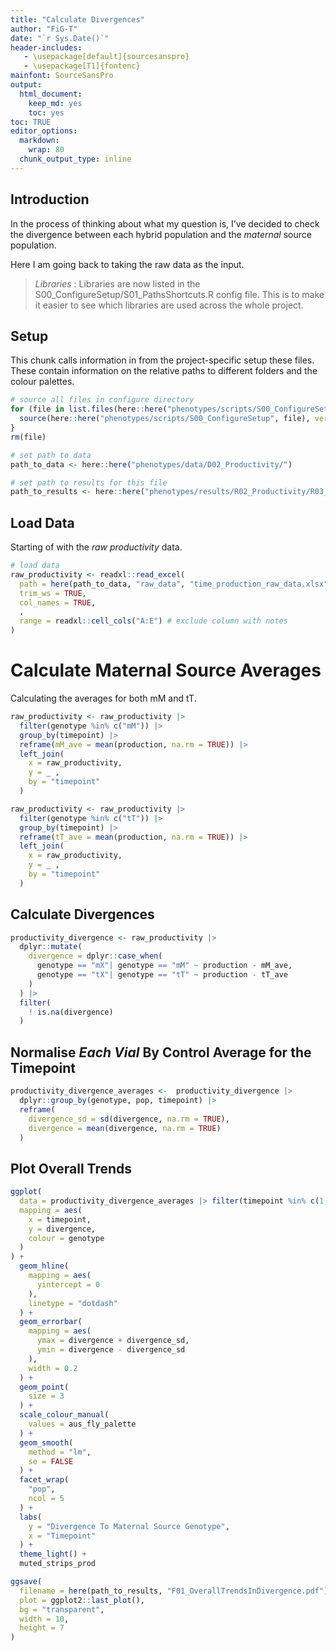```yaml
---
title: "Calculate Divergences"
author: "FiG-T"
date: "`r Sys.Date()`"
header-includes:
   - \usepackage[default]{sourcesanspro}
   - \usepackage[T1]{fontenc}
mainfont: SourceSansPro
output: 
  html_document: 
    keep_md: yes
    toc: yes
toc: TRUE
editor_options:
  markdown:
    wrap: 80
  chunk_output_type: inline
---
```


## Introduction 

  In the process of thinking about what my question is, I've decided to check the divergence between each hybrid population and the *maternal* source population. 
  
Here I am going back to taking the raw data as the input.  

> *Libraries* : Libraries are now listed in the S00_ConfigureSetup/S01_PathsShortcuts.R config file.  This is to make it easier to see which libraries are used across the whole project. 

## Setup

This chunk calls information in from the project-specific setup these files. These contain information on the relative paths to different folders and the colour palettes.

```r
# source all files in configure directory
for (file in list.files(here::here("phenotypes/scripts/S00_ConfigureSetup"))) {
  source(here::here("phenotypes/scripts/S00_ConfigureSetup", file), verbose = FALSE)
}
rm(file)

# set path to data 
path_to_data <- here::here("phenotypes/data/D02_Productivity/")

# set path to results for this file
path_to_results <- here::here("phenotypes/results/R02_Productivity/R03_CalculateDivergence")
```

## Load Data

Starting of with the *raw productivity* data. 

```r
# load data 
raw_productivity <- readxl::read_excel(
  path = here(path_to_data, "raw_data", "time_production_raw_data.xlsx"), 
  trim_ws = TRUE, 
  col_names = TRUE, 
  , 
  range = readxl::cell_cols("A:E") # exclude column with notes 
)
```

# Calculate Maternal Source Averages

Calculating the averages for both mM and tT. 

```r
raw_productivity <- raw_productivity |> 
  filter(genotype %in% c("mM")) |> 
  group_by(timepoint) |>
  reframe(mM_ave = mean(production, na.rm = TRUE)) |>
  left_join(
    x = raw_productivity, 
    y = _ , 
    by = "timepoint"
  )

raw_productivity <- raw_productivity |> 
  filter(genotype %in% c("tT")) |> 
  group_by(timepoint) |>
  reframe(tT_ave = mean(production, na.rm = TRUE)) |>
  left_join(
    x = raw_productivity, 
    y = _ , 
    by = "timepoint"
  )
```

## Calculate Divergences 

```r

productivity_divergence <- raw_productivity |>
  dplyr::mutate(
    divergence = dplyr::case_when(
      genotype == "mX"| genotype == "mM" ~ production - mM_ave, 
      genotype == "tX"| genotype == "tT" ~ production - tT_ave
    )
  ) |>
  filter(
    ! is.na(divergence)
  )

```

## Normalise *Each Vial* By Control Average for the Timepoint

```r

productivity_divergence_averages <-  productivity_divergence |> 
  dplyr::group_by(genotype, pop, timepoint) |> 
  reframe(
    divergence_sd = sd(divergence, na.rm = TRUE),
    divergence = mean(divergence, na.rm = TRUE)
  )
```

## Plot Overall Trends 

```r

ggplot(
  data = productivity_divergence_averages |> filter(timepoint %in% c(1,5) & genotype %in% c("mX", "tX")), 
  mapping = aes(
    x = timepoint, 
    y = divergence, 
    colour = genotype
  )
) +
  geom_hline(
    mapping = aes(
      yintercept = 0
    ), 
    linetype = "dotdash"
  ) +
  geom_errorbar(
    mapping = aes(
      ymax = divergence + divergence_sd, 
      ymin = divergence - divergence_sd
    ), 
    width = 0.2
  ) +
  geom_point(
    size = 3
  ) +
  scale_colour_manual(
    values = aus_fly_palette
  ) + 
  geom_smooth(
    method = "lm", 
    se = FALSE
  ) +
  facet_wrap(
    "pop", 
    ncol = 5
  ) +
  labs(
    y = "Divergence To Maternal Source Genotype",
    x = "Timepoint"
  ) +
  theme_light() +
  muted_strips_prod


```

```r
ggsave(
  filename = here(path_to_results, "F01_OverallTrendsInDivergence.pdf"), 
  plot = ggplot2::last_plot(), 
  bg = "transparent", 
  width = 10, 
  height = 7
)
```

